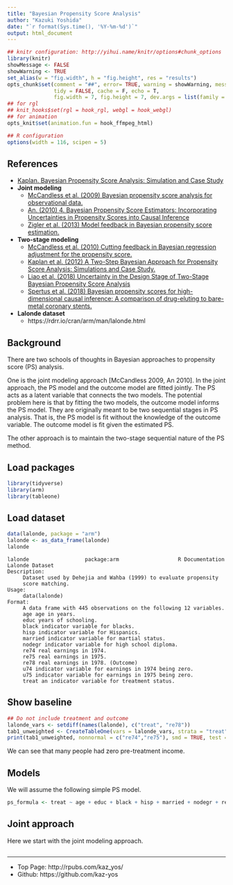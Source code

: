 ```yaml
---
title: "Bayesian Propensity Score Analysis"
author: "Kazuki Yoshida"
date: "`r format(Sys.time(), '%Y-%m-%d')`"
output: html_document
---
```


```r
## knitr configuration: http://yihui.name/knitr/options#chunk_options
library(knitr)
showMessage <- FALSE
showWarning <- TRUE
set_alias(w = "fig.width", h = "fig.height", res = "results")
opts_chunk$set(comment = "##", error= TRUE, warning = showWarning, message = showMessage,
               tidy = FALSE, cache = F, echo = T,
               fig.width = 7, fig.height = 7, dev.args = list(family = "sans"))
## for rgl
## knit_hooks$set(rgl = hook_rgl, webgl = hook_webgl)
## for animation
opts_knit$set(animation.fun = hook_ffmpeg_html)

## R configuration
options(width = 116, scipen = 5)
```

## References
- [Kaplan. Bayesian Propensity Score Analysis: Simulation and Case Study](https://www.sree.org/conferences/2011/program/downloads/slides/20.pdf)
- **Joint modeling**
  - [McCandless et al. (2009) Bayesian propensity score analysis for observational data.](https://www.ncbi.nlm.nih.gov/pubmed/19012268)
  - [An. (2010) 4. Bayesian Propensity Score Estimators: Incorporating Uncertainties in Propensity Scores into Causal Inference](http://journals.sagepub.com/doi/10.1111/j.1467-9531.2010.01226.x)
  - [Zigler et al. (2013) Model feedback in Bayesian propensity score estimation.](https://www.ncbi.nlm.nih.gov/pubmed/23379793)
- **Two-stage modeling**
  - [McCandless et al. (2010) Cutting feedback in Bayesian regression adjustment for the propensity score.](https://www.ncbi.nlm.nih.gov/pubmed/21972431)
  - [Kaplan et al. (2012) A Two-Step Bayesian Approach for Propensity Score Analysis: Simulations and Case Study.](https://www.ncbi.nlm.nih.gov/pubmed/27519782)
  - [Liao et al. (2018) Uncertainty in the Design Stage of Two-Stage Bayesian Propensity Score Analysis](https://arxiv.org/abs/1809.05038)
  - [Spertus et al. (2018) Bayesian propensity scores for high-dimensional causal inference: A comparison of drug-eluting to bare-metal coronary stents.](https://www.ncbi.nlm.nih.gov/pubmed/29682785)
- **Lalonde dataset**
  - https://rdrr.io/cran/arm/man/lalonde.html

## Background
There are two schools of thoughts in Bayesian approaches to propensity score (PS) analysis.

One is the joint modeling approach [McCandless 2009, An 2010]. In the joint approach, the PS model and the outcome model are fitted jointly. The PS acts as a latent variable that connects the two models. The potential problem here is that by fitting the two models, the outcome model informs the PS model. They are originally meant to be two sequential stages in PS analysis. That is, the PS model is fit without the knowledge of the outcome variable. The outcome model is fit given the estimated PS.

The other approach is to maintain the two-stage sequential nature of the PS method. 


## Load packages

```r
library(tidyverse)
library(arm)
library(tableone)
```

## Load dataset

```r
data(lalonde, package = "arm")
lalonde <- as_data_frame(lalonde)
lalonde
```

```
lalonde                  package:arm                   R Documentation
Lalonde Dataset
Description:
     Dataset used by Dehejia and Wahba (1999) to evaluate propensity
     score matching.
Usage:
     data(lalonde)
Format:
     A data frame with 445 observations on the following 12 variables.
     age age in years.
     educ years of schooling.
     black indicator variable for blacks.
     hisp indicator variable for Hispanics.
     married indicator variable for martial status.
     nodegr indicator variable for high school diploma.
     re74 real earnings in 1974.
     re75 real earnings in 1975.
     re78 real earnings in 1978. (Outcome)
     u74 indicator variable for earnings in 1974 being zero.
     u75 indicator variable for earnings in 1975 being zero.
     treat an indicator variable for treatment status.
```

## Show baseline

```r
## Do not include treatment and outcome
lalonde_vars <- setdiff(names(lalonde), c("treat", "re78"))
tab1_unweighted <- CreateTableOne(vars = lalonde_vars, strata = "treat", data = lalonde)
print(tab1_unweighted, nonnormal = c("re74","re75"), smd = TRUE, test = FALSE)
```

We can see that many people had zero pre-treatment income.


## Models

We will assume the following simple PS model.

```r
ps_formula <- treat ~ age + educ + black + hisp + married + nodegr + re74 + re75 + u74 + u75
```


## Joint approach

Here we start with the joint modeling approach.

```r

```

--------------------
- Top Page: http://rpubs.com/kaz_yos/
- Github: https://github.com/kaz-yos
